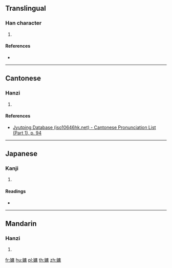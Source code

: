 ==Translingual==

===Han character===
{{Han char|rn=38|rad=女|as=11|sn=14|four=40427|canj=VILB|ids=⿰女庸}}

# {{defn|Han|sort=女11}}

====References====
* {{Han ref|kx=0269.330|dkj=06651|dj=0537.220|hdz=21078.030|uh=5ADE|ud=23262|bh=E178|bd=57720}}

----

==Cantonese==

===Hanzi===
{{yue-hanzi|jyut=[[sung4]]|y=sung4}}

# {{defn|lang=yue|sort=女11}}

====References====
* [http://www.iso10646hk.net/jp/document/download.jsp Jyutping Database (iso10646hk.net) - Cantonese Pronunciation List (Part 1), p. 94]

----

==Japanese==

===Kanji===
{{ja-kanji|grade=|rs=女11}}

# {{defn|lang=ja|sort=女11}}

====Readings====
* {{ja-readings|on=[[しょう]] (shō), [[じゅ]] (ju), [[ちょう]] (chō), [[ちゅ]] (chu)|kun=}}

----

==Mandarin==

===Hanzi===
{{cmn-hanzi|pin=[[yōng]] ([[yong1]])|wg=yung<sup>1</sup>}}

# {{defn|lang=cmn|sort=女11}}

[[fr:嫞]]
[[hu:嫞]]
[[pl:嫞]]
[[th:嫞]]
[[zh:嫞]]